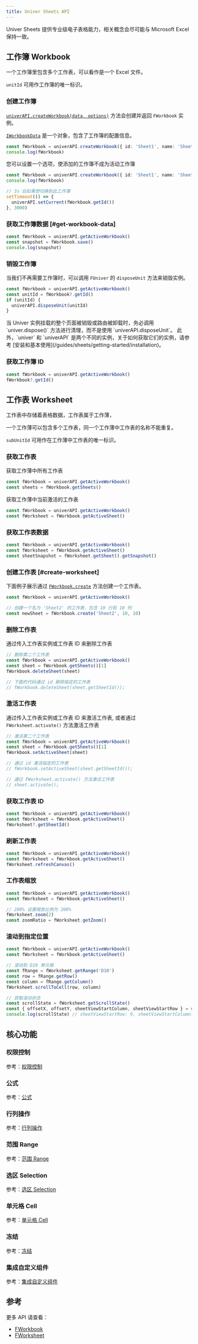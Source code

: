 ```yaml
---
title: Univer Sheets API
---
```


Univer Sheets 提供专业级电子表格能力，相关概念会尽可能与 Microsoft Excel 保持一致。

## 工作簿 Workbook

一个工作簿里包含多个工作表，可以看作是一个 Excel 文件。

`unitId` 可用作工作簿的唯一标识。

### 创建工作簿

[`univerAPI.createWorkbook(data, options)`](https://reference.univer.ai/zh-CN/classes/FUniver#createworkbook) 方法会创建并返回 `FWorkbook` 实例。

[`IWorkbookData`](/guides/sheets/model/workbook-data) 是一个对象，包含了工作簿的配置信息。

```typescript
const fWorkbook = univerAPI.createWorkbook({ id: 'Sheet1', name: 'Sheet1' })
console.log(fWorkbook)
```

您可以设置一个选项，使添加的工作簿不成为活动工作簿

```typescript
const fWorkbook = univerAPI.createWorkbook({ id: 'Sheet1', name: 'Sheet1' }, { makeCurrent: false })
console.log(fWorkbook)

// 3s 后如果想切换到此工作簿
setTimeout(() => {
  univerAPI.setCurrent(fWorkbook.getId())
}, 3000)
```

### 获取工作簿数据 [#get-workbook-data]

```typescript
const fWorkbook = univerAPI.getActiveWorkbook()
const snapshot = fWorkbook.save()
console.log(snapshot)
```

### 销毁工作簿

当我们不再需要工作簿时，可以调用 `FUniver` 的 `disposeUnit` 方法来销毁实例。

```typescript
const fWorkbook = univerAPI.getActiveWorkbook()
const unitId = fWorkbook?.getId()
if (unitId) {
  univerAPI.disposeUnit(unitId)
}
```

<Callout type="warning">
  当 Univer 实例挂载的整个页面被销毁或路由被卸载时，务必调用 `univer.dispose()` 方法进行清理，而不是使用 `univerAPI.disposeUnit`。
  此外，`univer` 和 `univerAPI` 是两个不同的实例，关于如何获取它们的实例，请参考 [安装和基本使用](/guides/sheets/getting-started/installation)。
</Callout>

### 获取工作簿 ID

```typescript
const fWorkbook = univerAPI.getActiveWorkbook()
fWorkbook?.getId()
```

## 工作表 Worksheet

工作表中存储着表格数据，工作表属于工作薄，

一个工作薄可以包含多个工作表，同一个工作薄中工作表的名称不能重复。

`subUnitId` 可用作在工作薄中工作表的唯一标识。

### 获取工作表

获取工作薄中所有工作表

```typescript
const fWorkbook = univerAPI.getActiveWorkbook()
const sheets = fWorkbook.getSheets()
```

获取工作薄中当前激活的工作表

```typescript
const fWorkbook = univerAPI.getActiveWorkbook()
const fWorksheet = fWorkbook.getActiveSheet()
```

### 获取工作表数据

```typescript
const fWorkbook = univerAPI.getActiveWorkbook()
const fWorksheet = fWorkbook.getActiveSheet()
const sheetSnapshot = fWorksheet.getSheet().getSnapshot()
```

### 创建工作表 [#create-worksheet]

下面例子展示通过 [`FWorkbook.create`](https://reference.univer.ai/zh-CN/classes/FWorkbook#create) 方法创建一个工作表。

```typescript
const fWorkbook = univerAPI.getActiveWorkbook()

// 创建一个名为 'Sheet2' 的工作表，包含 10 行和 10 列
const newSheet = fWorkbook.create('Sheet2', 10, 10)
```

### 删除工作表

通过传入工作表实例或工作表 ID 来删除工作表

```typescript
// 删除第二个工作表
const fWorkbook = univerAPI.getActiveWorkbook()
const sheet = fWorkbook.getSheets()[1]
fWorkbook.deleteSheet(sheet)

// 下面的代码通过 id 删除指定的工作表
// fWorkbook.deleteSheet(sheet.getSheetId());
```

### 激活工作表

通过传入工作表实例或工作表 ID 来激活工作表, 或者通过 `FWorksheet.activate()` 方法激活工作表

```typescript
// 激活第二个工作表
const fWorkbook = univerAPI.getActiveWorkbook()
const sheet = fWorkbook.getSheets()[1]
fWorkbook.setActiveSheet(sheet)

// 通过 id 激活指定的工作表
// fWorkbook.setActiveSheet(sheet.getSheetId());

// 通过 FWorksheet.activate() 方法激活工作表
// sheet.activate();
```

### 获取工作表 ID

```typescript
const fWorkbook = univerAPI.getActiveWorkbook()
const fWorksheet = fWorkbook.getActiveSheet()
fWorksheet?.getSheetId()
```

### 刷新工作表

```typescript
const fWorkbook = univerAPI.getActiveWorkbook()
const fWorksheet = fWorkbook.getActiveSheet()
fWorksheet.refreshCanvas()
```

### 工作表缩放

```typescript
const fWorkbook = univerAPI.getActiveWorkbook()
const fWorksheet = fWorkbook.getActiveSheet()

// 200% 设置缩放比例为 200%
fWorksheet.zoom(2)
const zoomRatio = fWorksheet.getZoom()
```

### 滚动到指定位置

```typescript
const fWorkbook = univerAPI.getActiveWorkbook()
const fWorksheet = fWorkbook.getActiveSheet()

// 滚动到 D10 单元格
const fRange = fWorksheet.getRange('D10')
const row = fRange.getRow()
const column = fRange.getColumn()
fWorksheet.scrollToCell(row, column)

// 获取滚动状态
const scrollState = fWorksheet.getScrollState()
const { offsetX, offsetY, sheetViewStartColumn, sheetViewStartRow } = scrollState
console.log(scrollState) // sheetViewStartRow: 9, sheetViewStartColumn: 3, offsetX: 0, offsetY: 0
```

## 核心功能

### 权限控制

参考：[权限控制](/guides/sheets/features/core/permission)

### 公式

参考：[公式](/guides/sheets/features/core/formula)

### 行列操作

参考：[行列操作](/guides/sheets/features/core/row-col)

### 范围 Range

参考：[范围 Range](/guides/sheets/features/core/range-selection#range)

### 选区 Selection

参考：[选区 Selection](/guides/sheets/features/core/range-selection#selection)

### 单元格 Cell

参考：[单元格 Cell](/guides/sheets/features/core/range-selection#cell)

### 冻结

参考：[冻结](/guides/sheets/features/core/freeze)

### 集成自定义组件

参考：[集成自定义组件](/guides/sheets/ui/components)

## 参考

更多 API 请查看：

- [FWorkbook](https://reference.univer.ai/zh-CN/classes/FWorkbook)
- [FWorksheet](https://reference.univer.ai/zh-CN/classes/FWorksheet)
